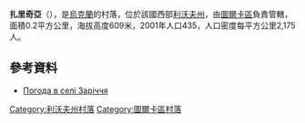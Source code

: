 {{coord|49|2|8|N|23|2|38|E|scale:100000|display=title}}

'''扎里奇亞'''（{{lang-uk|Заріччя}}），是[[烏克蘭|烏克蘭]]的村落，位於該國西部[[利沃夫州|利沃夫州]]，由[[圖爾卡區|圖爾卡區]]負責管轄，面積0.2平方公里，海拔高度609米，2001年人口435，人口密度每平方公里2,175人。

==參考資料==
* [http://weather.in.ua/ua/l'vovskaja/8595 Погода в селі Заріччя] {{Wayback|url=http://weather.in.ua/ua/l'vovskaja/8595 |date=20111221155151 }}

{{DEFAULTSORT:Заріччя}}
[[Category:利沃夫州村落|Category:利沃夫州村落]]
[[Category:圖爾卡區村落|Category:圖爾卡區村落]]


{{Lviv-geo-stub}}